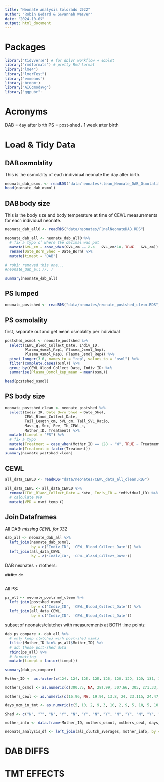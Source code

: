 ```yaml
---
title: "Neonate Analysis Colorado 2022"
author: "Robin Bedard & Savannah Weaver"
date: "2024-10-05"
output: html_document
---
```





# Packages


```r
library("tidyverse") # for dplyr workflow + ggplot
library("rmdformats") # pretty Rmd format
library("lme4")
library("lmerTest")
library("emmeans")
library("broom")
library("AICcmodavg")
library("ggpubr")
```



# Acronyms

DAB = day after birth
PS = post-shed / 1 week after birth




# Load & Tidy Data

## DAB osmolality

This is the osmolality of each individual neonate the day after birth. 

```r
neonate_dab_osmol <- readRDS("data/neonates/clean_Neonate_DAB_Osmolality.RDS")
head(neonate_dab_osmol)
```


## DAB body size

This is the body size and body temperature at time of CEWL measurements for each individual neonate. 

```r
neonate_dab_all0 <- readRDS("data/neonates/FinalNeonateDAB.RDS")

neonate_dab_all <- neonate_dab_all0 %>% 
  # fix a typo of where the decimal was put
  mutate(SVL_cm = case_when(SVL_cm == 2.4 ~ SVL_cm*10, TRUE ~ SVL_cm)) %>% 
  rename(Date_Born_Shed = Date_Born) %>% 
  mutate(timept = "DAB")

# robin removed this one...
#neonate_dab_all[77, ]

summary(neonate_dab_all)
```



## PS lumped

```r
neonate_postshed <- readRDS("data/neonates/neonate_postshed_clean.RDS")
```


## PS osmolality

first, separate out and get mean osmolality per individual

```r
postshed_osmol <- neonate_postshed %>% 
  select(CEWL_Blood_Collect_Date, Indiv_ID, 
         Plasma_Osmol_Rep1, Plasma_Osmol_Rep2, 
         Plasma_Osmol_Rep3, Plasma_Osmol_Rep4) %>% 
  pivot_longer(3:6, names_to = "rep", values_to = "osml") %>% 
  filter(complete.cases(osml)) %>% 
  group_by(CEWL_Blood_Collect_Date, Indiv_ID) %>% 
  summarise(Plasma_Osmol_Rep_mean = mean(osml))

head(postshed_osmol)
```


## PS body size

```r
neonate_postshed_clean <- neonate_postshed %>% 
  select(Indiv_ID, Date_Born_Shed = Date_Shed,
         CEWL_Blood_Collect_Date, 
         Tail_Length_cm, SVL_cm, Tail_SVL_Ratio, 
         Mass_g, Sex, Pee, Tb_CEWL_c, 
         Mother_ID, Treatment) %>% 
  mutate(timept = "PS") %>% 
  # fix a typo
  mutate(Treatment = case_when(Mother_ID == 128 ~ "W", TRUE ~ Treatment)) %>% 
  mutate(Treatment = factor(Treatment))
summary(neonate_postshed_clean)
```









## CEWL

```r
all_data_CEWL0 <- readRDS("data/neonates/CEWL_data_all_clean.RDS")

all_data_CEWL <- all_data_CEWL0 %>% 
  rename(CEWL_Blood_Collect_Date = date, Indiv_ID = individual_ID) %>% 
  # calculate VPD
  mutate(VPD = msmt_temp_C)
```







## Join Dataframes

All DAB:
*missing CEWL for 332*
```r
dab_all <- neonate_dab_all %>% 
  left_join(neonate_dab_osmol, 
            by = c('Indiv_ID', 'CEWL_Blood_Collect_Date')) %>% 
  left_join(all_data_CEWL, 
            by = c('Indiv_ID', 'CEWL_Blood_Collect_Date'))
```


DAB neonates + mothers:

###to do

```r

```





All PS:

```r
ps_all <- neonate_postshed_clean %>% 
  left_join(postshed_osmol,
            by = c('Indiv_ID', 'CEWL_Blood_Collect_Date')) %>% 
  left_join(all_data_CEWL, 
            by = c('Indiv_ID', 'CEWL_Blood_Collect_Date'))
```



subset of neonates/clutches with measurements at BOTH time points:

```r
dab_ps_compare <- dab_all %>% 
  # only keep clutches with post-shed msmts
  filter(Mother_ID %in% ps_all$Mother_ID) %>%
  # add those post-shed data
  rbind(ps_all) %>% 
  # formatting
  mutate(timept = factor(timept))

summary(dab_ps_compare)
```






```r
Mother_ID <- as.factor(c(124, 124, 125, 125, 128, 128, 129, 129, 131, 131, 133, 133, 134, 134, 135, 135, 101, 103, 104, 105, 112, 114, 115, 119, 126, 127))

mothers_osmol <- as.numeric(c(300.75, NA, 288.99, 307.66, 305, 271.33, 314.66, 325, 310.5, NA, 329, NA, 304, NA, 301.25, 322.33, 326, 331.66, 318, 320.75, 281.66, 311.667, 357.25, 320.33, 309.25, 312.333 ))

mothers_cewl <- as.numeric(c(16.96, NA, 19.90, 13.8, 24, 23.115, 24.47, 15.38, 11.68, NA, 18.797, NA, 17.83, NA, 20.595, 14.914, 20.9125, 21.12, 18.405, 13.5, 19.7375, 16.2275, 21.254, 27.82, 10.265, 22.4625))

days_mom_in_tmt <- as.numeric(c(5, 10, 2, 9, 3, 10, 2, 9, 5, 10, 5, 10, 5, 10, 3, 9, 13, 15, 15, 14, 14, 14, 15, 13, 7, 9))

Shed <- c("N", "Y", "N", "Y", "N", "Y", "N", "Y", "N", "Y", "N", "Y", "N", "Y", "N", "Y", "N", "N", "N", "N", "N", "N", "N", "N", "N", "N")

mother_info <- data.frame(Mother_ID, mothers_osmol, mothers_cewl, days_mom_in_tmt, Shed)

neonate_analysis_df <- left_join(all_clutch_averages, mother_info, by = c("Mother_ID", "Shed"))
```







# DAB DIFFS





















# TMT EFFECTS


























